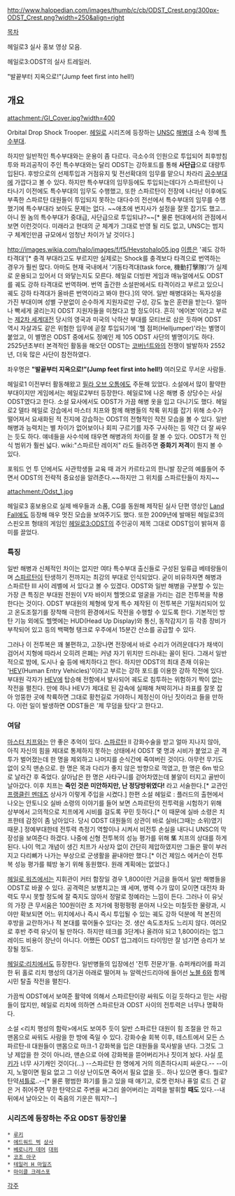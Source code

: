 http://www.halopedian.com/images/thumb/c/cb/ODST_Crest.png/300px-ODST_Crest.png?width=250&align=right

[[목차]]

{{{#!html
<object width="560" height="315"><param name="movie" value="//www.youtube.com/v/SyOAdrxlPVs?version=3&amp;hl=ko_KR&amp;rel=0"></param><param name="allowFullScreen" value="true"></param><param name="allowscriptaccess" value="always"></param><embed src="//www.youtube.com/v/SyOAdrxlPVs?version=3&amp;hl=ko_KR&amp;rel=0" type="application/x-shockwave-flash" width="560" height="315" allowscriptaccess="always" allowfullscreen="true"></embed></object>
}}}

헤일로3 실사 홍보 영상 모음.

{{{#!html
<iframe width="560" height="340" src="//www.youtube.com/embed/1DvCxSGo-Lo" frameborder="0" allowfullscreen></iframe>}}}

헤일로3:ODST의 실사 트레일러.


"발끝부터 지옥으로!"(Jump feet first into hell!) 
== 개요 ==
attachment:/GI_Cover.jpg?width=400

Orbital Drop Shock Trooper. [[헤일로]] 시리즈에 등장하는 [[UNSC]] [[해병대]] 소속 정예 [[특수부대]]. 

하지만 일반적인 특수부대와는 운용이 좀 다르다. 극소수의 인원으로 투입되어 최후방침투와 파괴공작이 주인 특수부대와는 달리 ODST는 강하포드를 통해 '''사단급'''으로 대량투입된다. 후방으로의 선제투입과 거점유지 및 전선확대의 임무를 맡으니 차라리 [[공수부대]]에 가깝다고 볼 수 있다. 하지만 특수부대의 임무등에도 투입되는데다가 스파르탄이 나타나기 이전에도 특수부대의 임무도 수행했고, 또한 스파르탄이 전장에 나타난 이후에도 부족한 스파르탄 대원들이 투입되지 못하는 대다수의 전선에서 특수부대의 임무를 수행했기에 특수부대라 보아도 문제는 없다. ~~애초에 번지사가 설정을 잘못 잡기도 했고... 아니 뭔 놈의 특수부대가 중대급, 사단급으로 투입되냐?~~[* 물론 현대에서의 관점에서 보면 이런것이다. 미래라고 현대의 군 체계가 그대로 반영 될 리도 없고, UNSC는 범지구 체계인만큼 규모에서 엄청난 차이가 날 것이다.]

http://images.wikia.com/halo/images/f/f5/Hevstohalo05.jpg
[[이름]]은 '궤도 강하 타격대'[* 충격 부대라고도 부르지만 실제로는 Shock를 충격보다 타격으로 번역하는 경우가 훨씬 많다. 아마도 현재 국내에서 '기동타격대(task force, 機動打擊隊)'가 실제로 운용되고 있어서 더 와닿는지도 모른다. 헤일로 더빙판 게임과 매뉴얼에서도 ODST를 궤도 강하 타격대로 번역하며. 번역 출간한 소설판에서도 타격이라고 부르고 있으니 궤도 강하 타격대가 올바른 번역이라고 봐야 한다.]의 약어. 일반 해병대와는 독자성을 가진 부대이며 성별 구분없이 순수하게 지원자로만 구성, 강도 높은 훈련을 받는다. 얼마나 빡세게 굴리는지 ODST 지원자들을 미쳤다고 할 정도이다. 흔히 '에어본'이라고 부르는 [[제2차 세계대전]] 당시의 영국과 미국의 낙하산 부대를 모티브로 삼은 듯하며 ODST 역시 자살과도 같은 위험한 임무에 곧잘 투입되기에 '헬 점퍼(Helljumper)'라는 별명이 붙었고, 이 별명은 ODST 중에서도 정예인 제 105 ODST 사단의 별명이기도 하다. 2525년초부터 본격적인 활동을 해오던 ODST는 [[코버넌트]]와의 전쟁이 발발하자 2552년, 더욱 많은 사단이 참전하였다.

좌우명은 '''"발끝부터 지옥으로!"(Jump feet first into hell!)''' 여러모로 무서운 사람들.

헤일로1 이전부터 활동해왔고 [[필라 오브 오톰]]에도 주둔해 있었다. 소설에서 많이 활약한 부대이지만 게임에서는 헤일로2부터 등장한다. 헤일로1에 나온 해병 중 상당수는 사실 ODST였다고 한다. 소설 묘사에서도 ODST가 가끔 해병 옷을 입고 다니기도 했다. 헤일로2 델타 헤일로 강습에서 마스터 치프와 함께 해병들의 착륙 위치를 잡기 위해 소수가 떨어져서 요새화된 적 진지에 강습하는 ODST의 전형적인 작전 모습을 볼 수 있다. 일반 해병과 능력치는 별 차이가 없어보이나 회피 구르기를 자주 구사하는 등 약간 더 잘 싸우는 듯도 하다. 얘네들을 사수석에 태우면 해병과의 차이를 잘 볼 수 있다. ODST가 적 인식 범위가 훨씬 넓다. wiki:"스파르탄 레이저" 라도 들려주면 '''중화기 저격'''이 뭔지 볼 수 있다.

포워드 언 투 던에서도 사관학생들 교육 때 과거 카르타고의 한니발 장군의 예를들어 주면서 ODST의 전략적 중요성을 알려준다.~~하지만 그 위치를 스파르탄들이 차지~~

attachment:/Odst_1.jpg

헤일로3 홍보용으로 실제 배우들과 소품, CG를 동원해 제작된 실사 단편 영상인 [[Land Fall]]에도 등장해 매우 멋진 모습을 보여주기도 했다. 또한 2009년에 발매된 헤일로3의 스핀오프 형태의 게임인 [[헤일로3:ODST]]의 주인공이 제목 그대로 ODST임이 밝혀져 흥미를 끌었다.

=== 특징 ===
일반 해병과 신체적인 차이는 없지만 여타 특수부대 출신들로 구성된 일류급 베테랑들이며 [[스파르탄]]이 탄생하기 전까지는 최강의 부대로 인식되었다. 굳이 비유하자면 해병과 스파르탄 III 사이 레벨에 서 있다고 볼 수 있겠다. ODST와 일반 해병을 구분할 수 있는 가장 큰 특징은 부대원 전원이 V자 바이저 헬멧으로 얼굴을 가리는 검은 전투복을 착용한다는 것이다. ODST 부대원의 체형에 맞게 특수 제작된 이 전투복은 기밀처리되어 있고 온도조절기를 장착해 극한의 환경에서도 작전을 수행할 수 있도록 한다. 기본적인 방탄 기능 외에도 헬멧에는 HUD(Head Up Display)와 통신, 동작감지기 등 각종 장비가 부착되어 있고 등의 백팩형 탱크로 우주에서 15분간 산소를 공급할 수 있다. 

그러나 이 전투복은 꽤 불편하고, 고장나면 전장에서 바로 수리가 어려운데다가 채색이 검어서 지형에 따라서 오히려 은폐는 커녕 자기 위치만 드러내는 꼴이 된다. 그래서 일반적으로 밤에, 도시나 숲 등에 배치하다고 한다. 하지만 ODST의 최대 존재 이유는 '[[HEV]](Human Entry Vehicles)'이라고 부르는 강하 포드를 이용한 강하 작전에 있다. 부대원 각자가 [[HEV]]에 탑승해 전함에서 발사되어 궤도로 침투하는 위험하기 짝이 없는 작전을 펼친다. 만에 하나 HEV가 제대로 된 감속에 실패해 쳐박히거나 좌표를 잘못 잡아 엉뚱한 곳에 착륙하면 그대로 황천길로 가야하니 제정신이 아닌 짓이라고 들을 만하다. 이런 일이 발생하면 ODST들은 '제 무덤을 탔다'고 한다고.

=== 여담 ===
[[마스터 치프]]와는 안 좋은 추억이 있다. [[스파르탄]] II 강화수술을 받고 얼마 지나지 않아, 아직 자신의 힘을 제대로 통제하지 못하는 상태에서 ODST 몇 명과 시비가 붙었고 곧 격투가 벌어졌는데 한 명을 제외하고 나머지를 순식간에 죽여버린 것이다. 아무런 무기도 없이 오직 맨손으로. 한 명은 목과 다리가 좋지 않은 방향으로 꺽였고, 한 명은 6m 밖으로 날라간 후 죽었다. 살아남은 한 명은 사타구니를 걷어차였는데 불알이 터지고 골반이 날아갔다. 이후 치프는 '''죽인 것은 미안하지만, 난 정당방위였다!''' 라고 서술한다.[* 교관인 [[프랭클린 멘데즈]] 상사가 이렇게 주입을 시켰다.] 한편 소설 헤일로 : 플러드의 출현에서 나오는 안토니오 실바 소령의 이야기를 들어 보면 스파르탄의 전투력을 시험하기 위해 상부에서 고의적으로 치프에게 시비를 걸도록 꾸민 듯하다.[* 이 때문에 실바 소령은 치프한테 감정이 좀 남아있다. 당시 ODST 대원들의 상관이 바로 실바(그때는 소위)였기 때문.] 정예부대한테 전투력 측정기 역할이나 시켜서 비전투 손실을 내다니 UNSC의 막장성을 보여준다 하겠다. 나중에 신형 전투복의 성능 평가를 위해 '''또''' 치프의 상대를 하게 된다. 나이 먹고 개념이 생긴 치프가 사상자 없이 간단히 제압하였지만 그들은 팔이 부러지고 다리뼈가 나가는 부상으로 군생활을 끝내야만 했다.[* 이건 제임스 에커슨이 전투복 성능 평가를 훼방 놓기 위해 동원했다. 원래 계획에는 없었다.]

[[헤일로 워즈]]에서는 지휘관이 커터 함장일 경우 1,800이란 거금을 들여서 일반 해병들을 ODST로 바꿀 수 있다. 공격력은 보병치고는 꽤 세며, 병력 수가 많이 모이면 대전차 화력도 무시 못할 정도에 잘 죽지도 않아서 정말로 정예라는 느낌이 든다. 그러나 이 유닛의 가장 큰 무서움은 100원이란 초 저가에 펑펑펑펑 쏟아져 나오는 미칠듯한 물량과, 시야만 확보되면 어느 위치에서나 즉시 즉시 투입될 수 있는 궤도 강하 덕분에 적 본진의 후방을 교란하거나 적 본대를 묶어둘수 있다는 것. 생산 속도조차도 느리지 않다. 여러모로 후반 주력 유닛이 될 만하다. 하지만 테크를 3단계나 올려야 되고 1,800이라는 업그레이드 비용이 장난이 아니다. 어쨌든 ODST 업그레이드 타이밍만 잘 넘기면 승리가 보장될 정도.

[[헤일로:리치]]에서도 등장한다. 일반병들의 입장에선 '전투 전문가'들. 슈퍼캐리어를 파괴한 뒤 홀로 리치 행성의 대기권 아래로 떨어져 뉴 알렉산드리아에 들어선 [[노블 6]]와 함께 시민 탈출 작전을 펼친다.

가끔씩 ODST에서 보여준 활약에 의해서 스파르탄이랑 싸워도 이길 듯하다고 믿는 사람들이 많지만, 헤일로 리치에 의하면 스파르탄과 ODST 사이의 전투력은 너무나 명확하다.

소설 <리치 행성의 함락>에서도 보여주 듯이 일반 스파르탄 대원이 힘 조절을 안 하고 맨몸으로 싸워도 사람을 한 방에 죽일 수 있다. 강화수술 회복 이후, 테스트에서 모든 스파르탄-II 대원들이 맨몸으로 마크-1 강화복을 입은 대원들을 묵사발을 낸다. 그것도 그냥 제압을 한 것이 아니라, 맨손으로 아에 강화복을 뜯어버리거나 짓이겨 놨다. 사실 [[루키(헤일로)|루키]]가 너무 사기캐인 것이다(…) --스파르탄 한 명에게 거의 의존하다시피 싸운다.-- --이지, 노멀이면 필요 없고 그 이상 난이도면 죽어서 필요 없을 듯.. 하나 있으면 좋다. 뭘로? 탄약[[셔틀]]로..--[* 물론 평범한 화기를 들고 있을 때 얘기고, 로켓 런처나 퓨얼 로드 건 같은 거 쥐어주면 무한 탄약으로 주변을 싸그리 쓸어버리는 괴력을 발휘할 '''때도''' 있다.--내 뒤에서 날아오는 이 죽음의 기운은 뭐지?--]

=== 시리즈에 등장하는 주요 ODST 등장인물 ===
 * [[루키]]
 * [[에드워드 벅]] [[상사]]
 * [[베로니카 데어]] [[대위]]
 * [[코조 아구]]
 * [[테일러 H 마일즈]]
 * [[마이클 크레스포]]

[[각주]]
